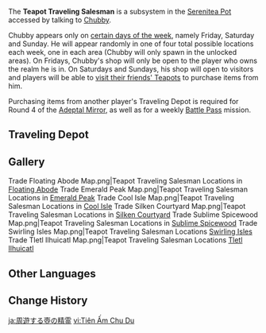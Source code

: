 {{Terminology Infobox
|image = UI Chubby.png
|type  = Shops
|type2 = Serenitea Pot Subsystems
}}
The '''Teapot Traveling Salesman''' is a subsystem in the [[Serenitea Pot]] accessed by talking to [[Chubby]].

Chubby appears only on [[Serenitea Pot#Visit Times|certain days of the week]], namely Friday, Saturday and Sunday. He will appear randomly in one of four total possible locations each week, one in each area (Chubby will only spawn in the unlocked areas). On Fridays, Chubby's shop will only be open to the player who owns the realm he is in. On Saturdays and Sundays, his shop will open to visitors and players will be able to [[Serenitea Pot#Co-Op Mode|visit their friends' Teapots]] to purchase items from him.

Purchasing items from another player's Traveling Depot is required for Round 4 of the [[Adeptal Mirror]], as well as for a weekly [[Battle Pass]] mission.

==Traveling Depot==
{{Vendor|Chubby|Traveling Depot}}

==Gallery==
<gallery>
Trade Floating Abode Map.png|Teapot Traveling Salesman Locations in [[Floating Abode]]
Trade Emerald Peak Map.png|Teapot Traveling Salesman Locations in [[Emerald Peak]]
Trade Cool Isle Map.png|Teapot Traveling Salesman Locations in [[Cool Isle]]
Trade Silken Courtyard Map.png|Teapot Traveling Salesman Locations in [[Silken Courtyard]]
Trade Sublime Spicewood Map.png|Teapot Traveling Salesman Locations in [[Sublime Spicewood]]
Trade Swirling Isles Map.png|Teapot Traveling Salesman Locations [[Swirling Isles]]
Trade Tletl Ilhuicatl Map.png|Teapot Traveling Salesman Locations [[Tletl Ilhuicatl]]
</gallery>

==Other Languages==
{{Other Languages
|default_hidden = 1
|en      = Teapot Traveling Salesman
|zhs     = 周游壶灵
|zhs_rm  = Zhōuyóu Húlíng
|zht     = 周遊壺靈
|zht_rm  = Zhōuyóu Húlíng
|ja      = 周遊する壺の精霊
|ja_rm   = Shuuyuu-suru Tsubo no Seirei
|ko      = 여행하는 주전자 정령
|ko_rm   = Yeohaenghaneun Jujeonja Jeongryeong
|es      = Espíritu ambulante de la tetera
|fr      = Esprit itinérant
|ru      = Бродячий дух
|th      = Teapot Traveling Salesman
|vi      = Tiên Ấm Chu Du
|de      = Kannengeist auf der Durchreise
|id      = Pedagang Dalam Poci
|pt      = Espírito do Bule Viajador
|tr      = Çaydanlık Gezgin Satıcısı
|it      = Venditore itinerante della Serenteiera
}}

==Change History==
{{Change History|1.5|page=Chubby}}

[[ja:周遊する壺の精霊]]
[[vi:Tiên Ấm Chu Du]]